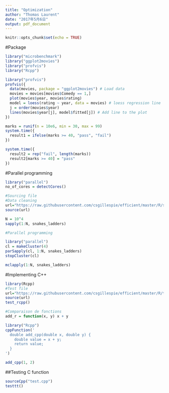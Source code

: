 ```yaml
---
title: "Optimization"
author: "Thomas Laurent"
date: "2017年5月6日"
output: pdf_document
---
```


```r
knitr::opts_chunk$set(echo = TRUE)
```

#Package
```r
library("microbenchmark")
library("ggplot2movies")
library("profvis")
library("Rcpp")
```

```r
library("profvis")
profvis({
  data(movies, package = "ggplot2movies") # Load data
  movies = movies[movies$Comedy == 1,]
  plot(movies$year, movies$rating)
  model = loess(rating ~ year, data = movies) # loess regression line
  j = order(movies$year)
  lines(movies$year[j], model$fitted[j]) # Add line to the plot
})
```

```r
marks = runif(n = 10e6, min = 30, max = 99)
system.time({
  result1 = ifelse(marks >= 40, "pass", "fail")
})

system.time({
  result2 = rep("fail", length(marks)) 
  result2[marks >= 40] = "pass"
})
```

#Parallel programming

```r
library("parallel")
no_of_cores = detectCores()
```

```r
#Sourcing file
#Data cleaning
url="https://raw.githubusercontent.com/csgillespie/efficient/master/R/snakes_and_ladders.R"
source(url)

N = 10^4
sapply(1:N, snakes_ladders)
```

```r
#Parallel programming

library("parallel")
cl = makeCluster(4)
parSapply(cl, 1:N, snakes_ladders)
stopCluster(cl)

mclapply(1:N, snakes_ladders)
```

#Implementing C++

```r
library(Rcpp)
#Test file
url="https://raw.githubusercontent.com/csgillespie/efficient/master/R/test_rcpp.R"
source(url)
test_rcpp()
```

```r
#Comparaison de fonctions
add_r = function(x, y) x + y

library("Rcpp")
cppFunction('
  double add_cpp(double x, double y) {
    double value = x + y;
    return value;
  }
')

add_cpp(1, 2)
```

##Testing C function

```r
sourceCpp("test.cpp")
testtt()
```

